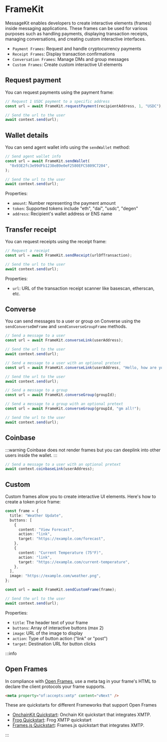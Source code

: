 # FrameKit

MessageKit enables developers to create interactive elements (frames) inside messaging applications. These frames can be used for various purposes such as handling payments, displaying transaction receipts, managing conversations, and creating custom interactive interfaces.

- `Payment Frames`: Request and handle cryptocurrency payments
- `Receipt Frames`: Display transaction confirmations
- `Conversation Frames`: Manage DMs and group messages
- `Custom Frames`: Create custom interactive UI elements

## Request payment

You can request payments using the payment frame:

```typescript
// Request 1 USDC payment to a specific address
const url = await FrameKit.requestPayment(recipientAddress, 1, "USDC");

// Send the url to the user
await context.send(url);
```

## Wallet details

You can send agent wallet info using the `sendWallet` method:

```typescript
// Send agent wallet info
const url = await FrameKit.sendWallet(
  "0x93E2fc3e99dFb1238eB9e0eF2580EFC5809C7204",
);

// Send the url to the user
await context.send(url);
```

Properties:

- `amount`: Number representing the payment amount
- `token`: Supported tokens include "eth", "dai", "usdc", "degen"
- `address`: Recipient's wallet address or ENS name

## Transfer receipt

You can request receipts using the receipt frame:

```typescript
// Request a receipt
const url = await FrameKit.sendReceipt(urlOfTransaction);

// Send the url to the user
await context.send(url);
```

Properties:

- `url`: URL of the transaction receipt scanner like basescan, etherscan, etc.

## Converse

You can send messages to a user or group on Converse using the `sendConverseDmFrame` and `sendConverseGroupFrame` methods.

```typescript
// Send a message to a user
const url = await FrameKit.converseLink(userAddress);

// Send the url to the user
await context.send(url);

// Send a message to a user with an optional pretext
const url = await FrameKit.converseLink(userAddress, "Hello, how are you?");

// Send the url to the user
await context.send(url);

// Send a message to a group
const url = await FrameKit.converseGroup(groupId);

// Send a message to a group with an optional pretext
const url = await FrameKit.converseGroup(groupId, "gm all!");

// Send the url to the user
await context.send(url);
```

## Coinbase

:::warning
Coinbase does not render frames but you can deeplink into other users inside the wallet.
:::

```typescript
// Send a message to a user with an optional pretext
await context.coinbaseLink(userAddress);
```

## Custom

Custom frames allow you to create interactive UI elements. Here's how to create a token price frame:

```typescript
const frame = {
  title: "Weather Update",
  buttons: [
    {
      content: "View Forecast",
      action: "link",
      target: "https://example.com/forecast",
    },
    {
      content: "Current Temperature (75°F)",
      action: "link",
      target: "https://example.com/current-temperature",
    },
  ],
  image: "https://example.com/weather.png",
};

const url = await FrameKit.sendCustomFrame(frame);

// Send the url to the user
await context.send(url);
```

Properties:

- `title`: The header text of your frame
- `buttons`: Array of interactive buttons (max 2)
- `image`: URL of the image to display
- `action`: Type of button action ("link" or "post")
- `target`: Destination URL for button clicks

:::info

## Open Frames

In compliance with [Open Frames](https://www.openframes.xyz/), use a meta tag in your frame's HTML to declare the client protocols your frame supports.

```html
<meta property="of:accepts:xmtp" content="vNext" />
```

These are quickstarts for different Frameworks that support Open Frames

- [OnchainKit Quickstart](https://github.com/ephemeraHQ/open-frames-starter-onchainkit/): Onchain Kit quickstart that integrates XMTP.
- [Frog Quickstart](https://github.com/ephemeraHQ/open-frames-starter-frog): Frog XMTP quickstart
- [Frames.js Quickstart](https://github.com/ephemeraHQ/open-frames-starter-framesjs/): Frames.js quickstart that integrates XMTP.

:::
